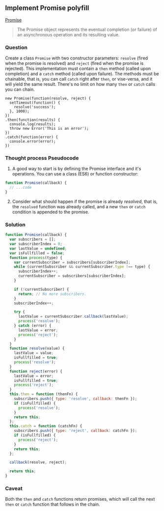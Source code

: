 
## Implement Promise polyfill

[Promise](https://developer.mozilla.org/en-US/docs/Web/JavaScript/Reference/Global_Objects/Promise)

> The Promise object represents the eventual completion (or failure) of an asynchronous operation and its resulting value.

### Question

Create a class `Promise` with two constructor parameters: `resolve` (fired when the promise is resolved) and `reject` (fired when the promise is rejected).
This implementation must contain a `then` method (called upon completion) and a `catch` method (called upon failure). The methods must be chainable, that is,
you can call `catch` right after `then`, or vise-versa, and it will yield the same result. There's no limit on how many `then` or `catch` calls you can chain.

```text
new Promise(function(resolve, reject) {
  setTimeout(function() {
    resolve('success');
  }, 1000);
})
.then(function(results) {
  console.log(results);
  throw new Error('This is an error');
})
.catch(function(error) {
  console.error(error);
})
```

### Thought process Pseudocode

1. A good way to start is by defining the Promise interface and it's operations. You can use a class (ES6) or function constructor:

```javascript
function Promise(callback) {
  // ...code
}
```

2. Consider what should happen if the promise is already _resolved_, that is, the `resolved` function was already called, and a new `then`
   or `catch` condition is appended to the promise.

<Editor />

### Solution

```javascript
function Promise(callback) {
  var subscribers = [];
  var subscriberIndex = 0;
  var lastValue = undefined;
  var isFullfilled = false;
  function process(type) {
    var currentSubscriber = subscribers[subscriberIndex];
    while (currentSubscriber && currentSubscriber.type !== type) {
      subscriberIndex++;
      currentSubscriber = subscribers[subscriberIndex];
    }

    if (!currentSubscriber) {
      return; // No more subscribers.
    }
    subscriberIndex++;

    try {
      lastValue = currentSubscriber.callback(lastValue);
      process('resolve');
    } catch (error) {
      lastValue = error;
      process('reject');
    }
  }
  function resolve(value) {
    lastValue = value;
    isFullfilled = true;
    process('resolve');
  }
  function reject(error) {
    lastValue = error;
    isFullfilled = true;
    process('reject');
  }
  this.then = function (thenFn) {
    subscribers.push({ type: 'resolve', callback: thenFn });
    if (isFullfilled) {
      process('resolve');
    }
    return this;
  };
  this.catch = function (catchFn) {
    subscribers.push({ type: 'reject', callback: catchFn });
    if (isFullfilled) {
      process('reject');
    }
    return this;
  };

  callback(resolve, reject);

  return this;
}
```

### Caveat

Both the `then` and `catch` functions return promises, which will call the next `then` or `catch` function that follows in the chain.
